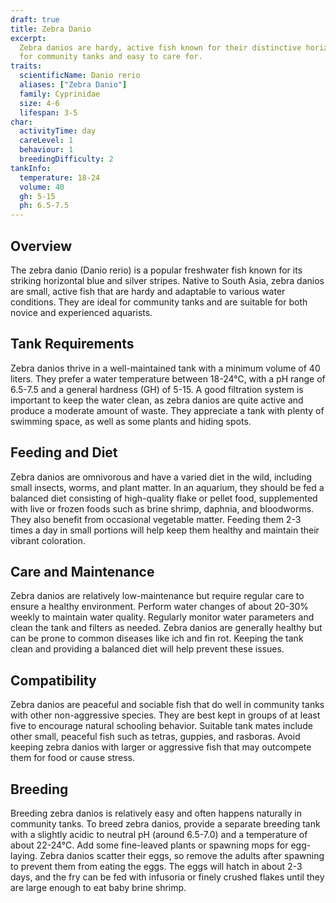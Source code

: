 ```yaml
---
draft: true
title: Zebra Danio
excerpt:
  Zebra danios are hardy, active fish known for their distinctive horizontal stripes and lively behavior. They are great
  for community tanks and easy to care for.
traits:
  scientificName: Danio rerio
  aliases: ["Zebra Danio"]
  family: Cyprinidae
  size: 4-6
  lifespan: 3-5
char:
  activityTime: day
  careLevel: 1
  behaviour: 1
  breedingDifficulty: 2
tankInfo:
  temperature: 18-24
  volume: 40
  gh: 5-15
  ph: 6.5-7.5
---
```


## Overview

The zebra danio (Danio rerio) is a popular freshwater fish known for its striking horizontal blue and silver stripes.
Native to South Asia, zebra danios are small, active fish that are hardy and adaptable to various water conditions. They
are ideal for community tanks and are suitable for both novice and experienced aquarists.

## Tank Requirements

Zebra danios thrive in a well-maintained tank with a minimum volume of 40 liters. They prefer a water temperature
between 18-24°C, with a pH range of 6.5-7.5 and a general hardness (GH) of 5-15. A good filtration system is important
to keep the water clean, as zebra danios are quite active and produce a moderate amount of waste. They appreciate a tank
with plenty of swimming space, as well as some plants and hiding spots.

## Feeding and Diet

Zebra danios are omnivorous and have a varied diet in the wild, including small insects, worms, and plant matter. In an
aquarium, they should be fed a balanced diet consisting of high-quality flake or pellet food, supplemented with live or
frozen foods such as brine shrimp, daphnia, and bloodworms. They also benefit from occasional vegetable matter. Feeding
them 2-3 times a day in small portions will help keep them healthy and maintain their vibrant coloration.

## Care and Maintenance

Zebra danios are relatively low-maintenance but require regular care to ensure a healthy environment. Perform water
changes of about 20-30% weekly to maintain water quality. Regularly monitor water parameters and clean the tank and
filters as needed. Zebra danios are generally healthy but can be prone to common diseases like ich and fin rot. Keeping
the tank clean and providing a balanced diet will help prevent these issues.

## Compatibility

Zebra danios are peaceful and sociable fish that do well in community tanks with other non-aggressive species. They are
best kept in groups of at least five to encourage natural schooling behavior. Suitable tank mates include other small,
peaceful fish such as tetras, guppies, and rasboras. Avoid keeping zebra danios with larger or aggressive fish that may
outcompete them for food or cause stress.

## Breeding

Breeding zebra danios is relatively easy and often happens naturally in community tanks. To breed zebra danios, provide
a separate breeding tank with a slightly acidic to neutral pH (around 6.5-7.0) and a temperature of about 22-24°C. Add
some fine-leaved plants or spawning mops for egg-laying. Zebra danios scatter their eggs, so remove the adults after
spawning to prevent them from eating the eggs. The eggs will hatch in about 2-3 days, and the fry can be fed with
infusoria or finely crushed flakes until they are large enough to eat baby brine shrimp.

